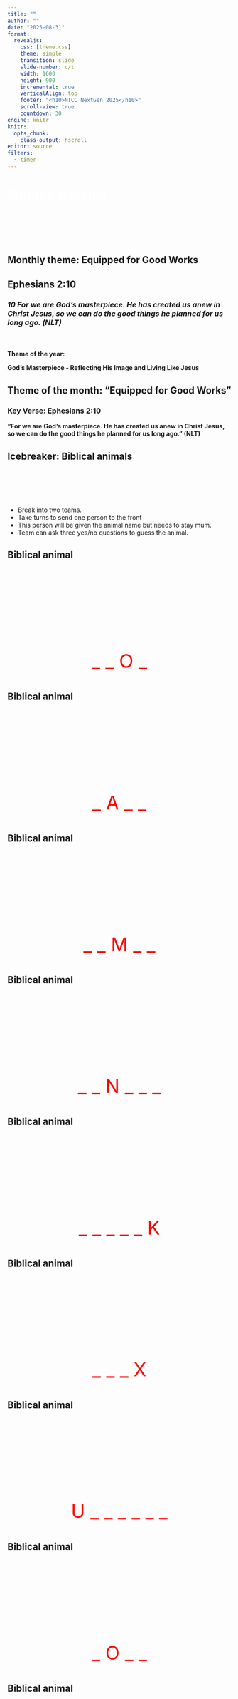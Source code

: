 ```yaml
---
title: ""
author: ""
date: "2025-08-31"
format:
  revealjs:
    css: [theme.css]
    theme: simple
    transition: slide
    slide-number: c/t
    width: 1600
    height: 900
    incremental: true
    verticalAlign: top
    footer: "<h10>NTCC NextGen 2025</h10>"
    scroll-view: true
    countdown: 30
engine: knitr
knitr:
  opts_chunk: 
    class-output: hscroll
editor: source
filters: 
  - timer
---
```


# <span style="color:white;">Sunday Worship</span> {background-image="/images/sunrises/dawid-zawila--G3rw6Y02D0-unsplash.jpg" background-size="cover" background-color="black"}

\
\
\
\
<h2>

<p style="color: gray;">

Monthly theme: Equipped for Good Works

</p>

</h2>



<h2>Ephesians 2:10</h2>

<h3>

<p style="color: yellow;">

***10 For we are God’s masterpiece. He has created us anew in Christ Jesus, so we can do the good things he planned for us long ago. (NLT)***

</p>

</h3>

\

<h4>

Theme of the year:

<p style="color: lightblue;">

God's Masterpiece - Reflecting His Image and Living Like Jesus

</p>

</h4>

## Theme of the month: "Equipped for Good Works"

### Key Verse: Ephesians 2:10

**"For we are God’s masterpiece. He has created us anew in Christ Jesus, so we can do the good things he planned for us long ago." (NLT)**

## Icebreaker: Biblical animals
\
\
\
\


- Break into two teams.
- Take turns to send one person to the front
- This person will be given the animal name but needs to stay mum.
- Team can ask three yes/no questions to guess the animal.

## Biblical animal {.center}

::: {style="margin-top: 200px; font-size: 3em; color: red; text-align: center;"}
_ _ O _
:::



## Biblical animal {.center}

::: {style="margin-top: 200px; font-size: 3em; color: red; text-align: center;"}
_ A _ _
:::


## Biblical animal {.center}

::: {style="margin-top: 200px; font-size: 3em; color: red; text-align: center;"}
_ _ M _ _
:::
## Biblical animal {.center}

::: {style="margin-top: 200px; font-size: 3em; color: red; text-align: center;"}
_ _ N _ _ _
:::
## Biblical animal {.center}

::: {style="margin-top: 200px; font-size: 3em; color: red; text-align: center;"}
_ _ _ _ _ K
:::
## Biblical animal {.center}

::: {style="margin-top: 200px; font-size: 3em; color: red; text-align: center;"}
_ _ _ X
:::
## Biblical animal {.center}

::: {style="margin-top: 200px; font-size: 3em; color: red; text-align: center;"}
U _ _ _ _ _ _
:::
## Biblical animal {.center}

::: {style="margin-top: 200px; font-size: 3em; color: red; text-align: center;"}
_ O _ _
:::

## Biblical animal {.center}

::: {style="margin-top: 200px; font-size: 3em; color: red; text-align: center;"}
R _ _ _ _ 
:::

## Biblical animal {.center}

::: {style="margin-top: 200px; font-size: 3em; color: red; text-align: center;"}
_ _ R _ _ _ _ 
:::

## Biblical animal {.center}

::: {style="margin-top: 200px; font-size: 3em; color: red; text-align: center;"}
_ _ _ _ L _ _ _ 
:::

## Biblical animal trivia{.center}


::: {style="margin-top: 200px; font-size: 2em; color: black; text-align: center;"}
What is the most famous animal in the Bible?
:::

\

## Biblical animal trivia{.center}

::: {style="margin-top: 200px; font-size: 2em; color: black; text-align: center;"}
What is the most famous animal in the Bible?
:::

\

::: {style="font-size: 2em; color: red; text-align: center;"}
Answer is: Balaam’s talking donkey [(Numbers 22)](https://www.bible.com/bible/1/NUM.22.KJV)
:::

## Biblical animal trivia{.center}

::: {style="margin-top: 200px; font-size: 2em; color: black; text-align: center;"}
What is the most famous animal in the Bible?
:::

\

::: {style="font-size: 2em; color: red; text-align: center;"}
Answer is: Raven and dove [(Genesis 8:6-12)](https://www.bible.com/bible/1/GEN.8.KJV)
:::

## Biblical animal trivia {.center}

::: {style="margin-top: 200px; font-size: 2em; color: black; text-align: center;"}
What is the most famous animal in the Bible?
:::

\

::: {style="font-size: 2em; color: red; text-align: center;"}
Answer is: Talking serpent [(Genesis 3:1-5)](https://www.bible.com/bible/1/GEN.3.KJV)
:::


## Biblical animal trivia {.center}

::: {style="margin-top: 200px; font-size: 2em; color: black; text-align: center;"}
What is the Most Mentioned Animal in the Bible?
:::

## Biblical animal trivia {.center}

\
\
\

::: {style="font-size: 2em; color: red; text-align: center;"}
Answer is: Sheep are the most frequently mentioned animal in Scripture, appearing more than 500 times. (Sheep: 189 mentions,Lambs: 175 mentions)
:::

## Biblical animal trivia {.center}

::: {style="margin-top: 200px; font-size: 2em; color: black; text-align: center;"}
What is the clean animal in the Bible (OT)?
:::

## Biblical animal trivia {.center}


::: {style="font-size: 2em; color: red; text-align: center;"}
Answer is: 
:::

::: {.fragment}
- Land [Leviticus 11](https://www.bible.com/bible/1/LEV.11.KJV)
  - Chewed the cud and
  - Had a completely split (cloven) hoof (e.g., sheep, cattle, goats)
- Sea
  - Clean: Those with both fins and scales 
  - Unclean: Shellfish, catfish, crustaceans, etc.
- Birds
  - Clean: Most birds of prey are unclean; clean birds include chickens, doves, and quail.
- Insects
  - Clean: Locusts, crickets, and grasshoppers
  - Unclean: All other insects  
:::


## Biblical animal trivia {.center}

::: {.fragment}
- New Testament: A Shift in Perspective
  - Peter’s Vision (Acts 10):
  In a pivotal vision, Peter sees a sheet lowered from heaven containing “all kinds of animals,” including unclean ones. A voice says: “What God has made clean, do not call profane.”   - This is generally understood to symbolize:
	  1.	No longer distinguishing between Jews and Gentiles in early Christianity.
	  2.	A shift in food laws—implying that all foods are clean for believers.
- Jesus’ Teaching (Matthew 15:11):

  - “It is not what goes into the mouth that defiles a person, but what comes out of the mouth”; emphasizing moral purity over dietary regulations

:::
## Bible study: **Equipped for Good Works: Walking in Good Works** {.scrollable}

::: {.fragment}
**Theme Scripture for today**\
**James 2:14–18** 
:::
\

::: {.fragment}

_"14What good is it, my brothers, if someone says he has faith but does not have works? Can that faith save him? 15If a brother or sister is poorly clothed and lacking in daily food, 16and one of you says to them, 'Go in peace, be warmed and filled,' without giving them the things needed for the body, what good is that? 17So also faith by itself, if it does not have works, is dead.
18But someone will say, 'You have faith and I have works.' Show me your faith apart from your works, and I will show you my faith by my works."_
:::

::: {.fragment}

  -  Dead Faith vs. Living Faith
  -  True Faith Produces Action
  -  Skepticism Addressed
:::

## Bible study: **Walking in Good Works (continued)** {.scrollable}

::: {.fragment}

- Dead Faith vs. Living Faith
  - Dead faith is like saying “Happy birthday” without a card, effort, or invitation—meaningless without action. Faith must be alive and expressed through deeds.
  
  - Living faith combines belief with action, authentically reflecting Christ’s love.
  
- *Illustration*: A tree that never bears fruit is just a decoration. But a fruit-bearing tree shows it’s alive and thriving.
-  “Faith that doesn’t work is as useless as a car that cannot drive, a plane that lacks the ability to fly, or a ship that cannot sail.”
:::

## Bible study: **Walking in Good Works (continued)** {.scrollable}

::: {.fragment}
- True Faith Produces Action

  - James emphasizes that authentic faith naturally leads to good works. Deeds don’t earn salvation, but they’re the evidence of genuine faith.
  - This aligns with Ephesians 2:10: we are created in Christ to walk in good works—not to become God’s handiwork—but because we already are.

- *Illustration*: A lamp plugged in but not turned on is useless. Faith must be “switched on” through loving actions.
- "A train’s engine (faith) must pull cars (works) to fulfill its purpose—both are essential.  "

:::

## Bible study: **Walking in Good Works (continued)** {.scrollable}
:::: {.columns}

::: {.column width="60%"}
::: {.fragment}

- Skepticism Addressed
  - Some argue, “Faith alone saves, not works.” James isn’t denying that; he’s arguing that true faith—saving faith—never stands alone. If there’s no fruit, something is missing.
  - Practical faith energizes worship, service, compassion, and acts of love.
- *Illustration*: A doctor’s prescription is useless if the patient never takes the medicine. Faith must be “taken” through action to be effective.

:::
:::
::: {.column width="40%"}

::: {.fragment}
- "Missionaries Robert and Mary Moffat labored faithfully in Botswana for a decade without converts, yet their steadfast faith became the channel for profound impact when the first converts came. "
:::
::: {.fragment}

[![](https://upload.wikimedia.org/wikipedia/commons/c/c3/Robert_%26_Mary_Moffat.jpg){fig-align="center" width=350}](https://www.youtube.com/watch?v=5AVQu3PGfg8)

:::
:::
::::

## Bible study: **Walking in Good Works: Discussion** {.scrollable}

Discussion Questions

::: {.fragment}

 1.	How do good works reveal genuine faith—what are everyday examples where this is seen?

 2.	What’s the difference between serving to “look good” and serving because of Jesus? How do motivations shape outcomes?
	
3.	Faith without action is like a body without life—why is that?
	
4.	What “good work” might God be preparing for you to walk in this season?
	
5.	How can our service make faith real to others?
:::	

## Bible study: **Real life story** {.scrollable}
:::: {.columns}

::: {.column width="60%"}
::: {.fragment}

Amy Carmichael

- Irish missionary who spent 55 years in India rescuing temple children, founding an orphanage, and writing 35 books. Her life was the product of faith demonstrated by unwavering works.
-   Born in 1867 in Ireland, Carmichael felt called to missionary work early on.
-   In 1895, she went to India, where she was horrified by the practice of temple prostitution.
-   She opened an orphanage, rescuing over 1,000 children from exploitation.
-   Carmichael’s faith was evident in her tireless service, often working in dangerous conditions without pay.

:::
:::
::: {.column width="40%"}

[![](https://www.bu.edu/missiology/files/2013/04/Amy-Carmichael-from-wiki.jpg){fig-align="center" width=250}](https://www.bu.edu/missiology/missionary-biography/c-d/carmichael-amy-beatrice-1867-1951/)

::: {.fragment}
-   She famously said, “You may be sure that God will never ask you to do anything without giving you the grace to do it.”
-   Her life exemplifies James 2:14-18—faith that works through love and action.
:::

:::
::::
---



## Worship: [Heart of Worship](https://open.spotify.com/track/5N23UhzMfAuCYjwhSbTQwH?si=32d5c7ad00a64af9) \ {.scrollable background-image="images/benjamin-voros-phIFdC6lA4E-unsplash.jpg" background-size="cover" background-color="black"}


[Verse 1]
When the music fades

All is stripped away

And I simply come

Longing just to bring

Something that's of worth

That will bless Your heart

\

[Pre-Chorus]
I'll bring You more than a song

For a song in itself

Is not what You have required

You search much deeper within

Through the way things appear

You're looking into my heart

\

[Chorus]
I'm coming back to the heart of worship

And it's all about You, it's all about You, Jesus

I'm sorry, Lord, for the thing I've made it

When it's all about You, it's all about You, Jesus

\

[Verse 2]
King of endless worth

No one could express

How much you deserve

Though I'm weak and poor

All I have is Yours

Every single breath!

\

[Pre-Chorus]
I'll bring You more than a song

For a song in itself

Is not what You have required

You search much deeper within

Through the way things appear

You're looking into my heart 

\

[Chorus]

I'm coming back to the heart of worship

And it's all about You, it's all about You, Jesus

I'm sorry, Lord, for the thing I've made it

When it's all about You, it's all about You, Jesus

I'm coming back to the heart of worship

And it's all about You, it's all about You, Jesus

I'm sorry, Lord, for the thing I've made it

When it's all about You, it's all about You, Jesus

\

[Outro]

All about you

I'll bring you more than a song

I'll bring you more than a song

More than a song

I'll bring you more than a song

I'll bring you more than a song
(than a song)

You're looking into my heart, looking into my heart

You're looking into my heart

I'll bring You more than a song

I'll bring You more than a song

I'll bring You more than a song

I'll bring You more than a song


## Worship: [Change my heart o God](https://www.youtube.com/watch?v=IlSmG-_eJTU&t=34s) \ {.scrollable background-image="images/benjamin-voros-phIFdC6lA4E-unsplash.jpg" background-size="cover" background-color="black"}

Verse 1

Change my heart, O God,

Make it ever true;

Change my heart, O God,

May I be like you.

\

Chorus

You are the Potter,

I am the clay;

Mold me and make me,

This is what I pray.

\

Verse 2

Change my heart, O God,

Make it ever true;

Change my heart O God,

may I be like you.

\

Verse 3

Change my heart, O God,

Make it ever true;

Change my heart, O God,

May I be like you.

\

Chorus

You are the Potter,

I am the clay;

Mold me and make me,

This is what I pray.

\

Verse 4

Change my heart, O God,

Make it ever true;

Change my heart O God,

May I be like you.

## 🎵 Lyric highlights {background-image="images/vincentiu-solomon-ln5drpv_ImI-unsplash.jpg" background-size="cover" background-color="black"}

  - "Change my heart o God" is written by Eddie Espinosa in 1982, this worship classic emerged not in a studio, but from a moment of heartfelt prayer.
  -	The inspiration struck while Espinosa was stuck in traffic near Disneyland, praying for God to transform his heart. He began to sing the lyrics spontaneously, as if receiving divine dictation. At the next light, he grabbed scrap paper to jot down the words, preserving the song that would soon resonate worldwide. 
  -	The lyrics “Change my heart, O God… may I be like You” express raw humility and sincere surrender. It’s a proactive, personal prayer to become more like Jesus.
	- Teaching the story behind the song—written in a traffic jam—helps youth see that God inspires worship even in everyday moments.
	

## 🎵 Worship {.scrollable background-image="images/vincentiu-solomon-ln5drpv_ImI-unsplash.jpg" background-size="cover" background-color="black"}

<p style="color: navy;">

[Great Is Thy Faithfulness - Reawaken Hymns](https://www.youtube.com/watch?v=lbDNkwcuBus&t=8s)

</p>

:::: columns
::: {.column width="60%"}
1 Great is thy faithfulness, O God my Father; there is no shadow of turning with thee; thou changest not, thy compassions, they fail not; as thou hast been thou forever wilt be.

Refrain: Great is thy faithfulness! Great is thy faithfulness! Morning by morning new mercies I see: all I have needed thy hand hath provided-- Great is thy faithfulness, Lord, unto me!

\

2 Summer and winter and springtime and harvest, sun, moon, and stars in their courses above join with all nature in manifold witness to thy great faithfulness, mercy, and love.

Refrain: Great is thy faithfulness! Great is thy faithfulness! Morning by morning new mercies I see: all I have needed thy hand hath provided-- Great is thy faithfulness, Lord, unto me!

\

3 Pardon for sin and a peace that endureth, thine own dear presence to cheer and to guide, strength for today and bright hope for tomorrow, blessings all mine, with ten thousand beside!

Refrain: Great is thy faithfulness! Great is thy faithfulness! Morning by morning new mercies I see: all I have needed thy hand hath provided-- Great is thy faithfulness, Lord, unto me!
:::
::::

## 🎵 Lyric highlights {background-image="images/vincentiu-solomon-ln5drpv_ImI-unsplash.jpg" background-size="cover" background-color="black"}

-   God’s Unchanging Nature: The hymn emphasizes that God “changest not” and has “no shadow of turning”

-   Daily Mercies: The famous refrain declares “Morning by morning new mercies I see”

-   God’s Provision: Celebrates how “All I have needed thy hand hath provided”

-   Creation’s Witness: References the seasons and natural world as testimony to God’s faithfulness

-   Eternal Promises: Highlights “Pardon for sin and a peace that endureth” and “Strength for today and bright hope for tomorrow”

-   Author Thomas Chisholm wrote this hymp in 1923, which was inspired by simple daily experiences of God’s faithfulness rather than dramatic life events.

## 🎵 Worship {.scrollable background-image="images/ryan-hutton-Jztmx9yqjBw-unsplash.jpg" background-size="cover" background-color="black"}

<p style="color: navy;">

[I Surrender All - Reawaken Hymns](https://www.youtube.com/watch?v=xSPcuV5Sli8)

</p>

:::: columns
::: {.column width="60%"}
1 All to Jesus I surrender, All to Him I freely give; I will ever love and trust Him, In His presence daily live.

\

Refrain: I surrender all, I surrender all; All to Thee, my blessed Savior, I surrender all.

\

2 All to Jesus I surrender, Make me, Savior, wholly Thine; Let me feel Thy Holy Spirit, Truly know that Thou art mine.

\

Refrain: I surrender all, I surrender all; All to Thee, my blessed Savior, I surrender all.

\

3 All to Jesus I surrender, Lord, I give myself to Thee; Fill me with Thy love and power, Let Thy blessing fall on me.

\

Refrain: I surrender all, I surrender all; All to Thee, my blessed Savior, I surrender all.

\
\
\
:::
::::

## 🎵 Lyric highlights {background-image="images/ryan-hutton-Jztmx9yqjBw-unsplash.jpg" background-size="cover" background-color="black"}

Key Themes:

-   Complete Surrender: The central message is yielding “all to Jesus” in every aspect of life
-   Humility and Submission: Emphasizes bowing “humbly at His feet” in reverence
-   Spiritual Transformation: Expresses the desire to be filled with the Holy Spirit
-   Trust and Faith: Represents a deliberate choice made with love and trust
-   Divine Blessing: Includes the prayer “Let thy blessings fall on me”
-   Core Message: This hymn represents the profound spiritual journey of complete surrender to Christ, leading to joy, salvation, and spiritual fulfillment

## 🎵 Worship {.scrollable background-image="images/vincentiu-solomon-ln5drpv_ImI-unsplash.jpg" background-size="cover" background-color="black"}

<p style="color: navy;">

[Tis so sweet to trust in Jesus](https://www.youtube.com/watch?v=xSPcuV5Sli8)

</p>

:::: columns
::: {.column width="60%"}
1 ’Tis so sweet to trust in Jesus, Just to take Him at His word; Just to rest upon His promise; Just to know, Thus saith the Lord.

\

Jesus, Jesus, how I trust Him, How I’ve proved Him o’er and o’er, Jesus, Jesus, Precious Jesus! O for grace to trust Him more.

\

2 O how sweet to trust in Jesus, Just to trust His cleansing blood; Just in simple faith to plunge me, ’Neath the healing, cleansing flood.

\
Jesus, Jesus, how I trust Him, How I’ve proved Him o’er and o’er, Jesus, Jesus, Precious Jesus! O for grace to trust Him more.

\

3 Yes, ’tis sweet to trust in Jesus, Just from sin and self to cease; Just from Jesus simply taking Life, and rest, and joy, and peace.

\
Jesus, Jesus, how I trust Him, How I’ve proved Him o’er and o’er, Jesus, Jesus, Precious Jesus! O for grace to trust Him more.

\
4 I’m so glad I learned to trust Thee, Precious Jesus, Savior, Friend; And I know that Thou art with me, Wilt be with me to the end.

\

Jesus, Jesus, how I trust Him, How I’ve proved Him o’er and o’er, Jesus, Jesus, Precious Jesus! O for grace to trust Him more.

\
\
\
:::
::::

## 🎵 Lyric highlights {background-image="images/ryan-hutton-Jztmx9yqjBw-unsplash.jpg" background-size="cover" background-color="black"}

Key Themes:

-   Simple Faith: Emphasizes taking Jesus “at His Word” and resting “upon His promise”

-   Cleansing Power: References trusting in Jesus’ “cleansing blood” and the “healing, cleansing flood”

-   Rest and Peace: Highlights finding “life and rest, and joy and peace” in Jesus

-   Eternal Friendship: Celebrates Jesus as “Precious Jesus, Savior, Friend”

-   Constant Presence: Affirms “I know that Thou art with me, wilt be with me to the end”

-   Notable Refrain: “Jesus, Jesus, how I trust Him! How I’ve proved Him o’er and o’er”


## [Turn your eyes upon Jesus](https://www.youtube.com/watch?v=l-XpDh9ujXs) {.scrollable background-image="images/benjamin-voros-phIFdC6lA4E-unsplash.jpg" background-size="cover" background-color="black"}

Verse 1

O soul, are you weary and troubled?

No light in the darkness you see?

There’s light for a look at the Savior,

And life more abundant and free.

\
\

Chorus

Turn your eyes upon Jesus,

Look full in His wonderful face,

And the things of earth will grow strangely dim,

In the light of His glory and grace.

\

Verse 2

Through death into life everlasting,

He passed, and we follow Him there;

O’er us sin no more hath dominion,

For more than conquerors we are.

\

Chorus

Turn your eyes upon Jesus,

Look full in His wonderful face,

And the things of earth will grow strangely dim,

In the light of His glory and grace.

## How Great Thou Art {.scrollable background-image="images/benjamin-voros-phIFdC6lA4E-unsplash.jpg" background-size="cover" background-color="black"}

Verse 1

O Lord my God, when I in awesome wonder

Consider all the worlds Thy Hands have made;

I see the stars, I hear the rolling thunder,

Thy power throughout the universe displayed.

\

Chorus

Then sings my soul, my Savior God, to Thee,

How great Thou art, how great Thou art.

Then sings my soul, my Savior God, to Thee,

How great Thou art, how great Thou art!

\

Verse 2

When through the woods and forest glades I wander,

And hear the birds sing sweetly in the trees.

When I look down from lofty mountain grandeur,

And hear the brook and feel the gentle breeze.

## Amazing Grace {.scrollable background-image="images/benjamin-voros-phIFdC6lA4E-unsplash.jpg" background-size="cover" background-color="black"}

Verse 1

Amazing grace! how sweet the sound

That saved a wretch like me!

I once was lost, but now am found,

Was blind, but now I see.

\

Verse 2

’Twas grace that taught my heart to fear,

And grace my fears relieved;

How precious did that grace appear

The hour I first believed!

\

Verse 3

The Lord hath promised good to me,

His word my hope secures;

He will my shield and portion be,

As long as life endures.

\

Verse 4

When we’ve been there ten thousand years,

Bright shining as the sun,

We’ve no less days to sing God’s praise

Than when we first begun.

## Amazing Grace (My Chains Are Gone) {.scrollable background-image="images/benjamin-voros-phIFdC6lA4E-unsplash.jpg" background-size="cover" background-color="black"}

Verse 1

Amazing grace! how sweet the sound

That saved a wretch like me!

I once was lost, but now am found,

Was blind, but now I see.

\

Verse 2

’Twas grace that taught my heart to fear,

And grace my fears relieved;

How precious did that grace appear

The hour I first believed!

\

Chorus

My chains are gone, I’ve been set free

My God, my Savior has ransomed me

And like a flood His mercy reigns

Unending love, amazing grace

\

Verse 3

The Lord has promised good to me

His word my hope secures

He will my shield and portion be

As long as life endures

\

Verse 4

The earth shall soon dissolve like snow

The sun forbear to shine

But God, who called me here below

Will be forever mine

\

Chorus

My chains are gone, I’ve been set free

My God, my Savior has ransomed me

And like a flood His mercy reigns

Unending love, amazing grace

## I Stand in Awe of You {.scrollable background-image="images/benjamin-voros-phIFdC6lA4E-unsplash.jpg" background-size="cover" background-color="black"}

::: {style="font-size: 1.5em;"}
You are beautiful beyond description 

Too marvelous for words 

Too wonderful for comprehension 

Like nothing ever seen or heard 

\

Who can grasp Your infinite wisdom? 

Who can fathom the depth of Your love? 

You are beautiful beyond description 

Majesty, enthroned above

\

And I stand, I stand in awe of You 

I stand, I stand in awe of You 

Holy God, to whom all praise is due I stand in awe of You

\

You are beautiful beyond description 

Yet God crushed You for my sin 

In agony and deep affliction 

Cut off that I might enter in 

\

Who can grasp such tender compassion? 

Who can fathom this mercy so free? 

You are beautiful beyond description 

Lamb of God who died for me


\

And I stand, I stand in awe of You 

I stand, I stand in awe of You 

Holy God, to whom all praise is due I stand in awe of You 
:::